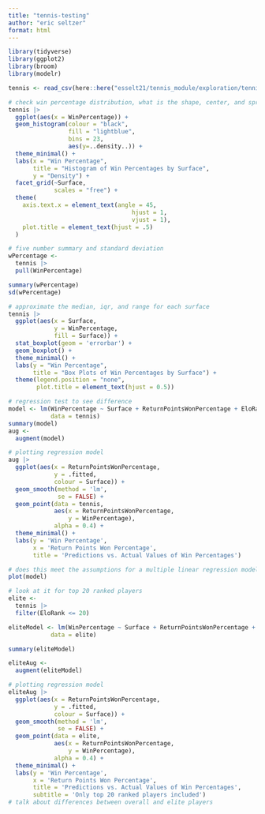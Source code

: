 ```yaml
---
title: "tennis-testing"
author: "eric seltzer"
format: html
---
```


```r
library(tidyverse)
library(ggplot2)
library(broom)
library(modelr)
```

```r
tennis <- read_csv(here::here("esselt21/tennis_module/exploration/tennis.csv"))
```

```r
# check win percentage distribution, what is the shape, center, and spread, is there a a big difference between the three surfaces?
tennis |>
  ggplot(aes(x = WinPercentage)) +
  geom_histogram(colour = "black",
                 fill = "lightblue",
                 bins = 23,
                 aes(y=..density..)) +
  theme_minimal() +
  labs(x = "Win Percentage",
       title = "Histogram of Win Percentages by Surface",
       y = "Density") +
  facet_grid(~Surface,
             scales = "free") +
  theme(
    axis.text.x = element_text(angle = 45,
                                   hjust = 1,
                                   vjust = 1),
    plot.title = element_text(hjust = .5)
  )
```

```r
# five number summary and standard deviation
wPercentage <-
  tennis |>
  pull(WinPercentage)

summary(wPercentage)
sd(wPercentage)
```


```r
# approximate the median, iqr, and range for each surface
tennis |>
  ggplot(aes(x = Surface,
             y = WinPercentage,
             fill = Surface)) +
  stat_boxplot(geom = 'errorbar') +
  geom_boxplot() +
  theme_minimal() +
  labs(y = "Win Percentage",
       title = "Box Plots of Win Percentages by Surface") +
  theme(legend.position = "none",
        plot.title = element_text(hjust = 0.5))
```

```r
# regression test to see difference
model <- lm(WinPercentage ~ Surface + ReturnPointsWonPercentage + EloRank,
            data = tennis)
summary(model)
aug <-
  augment(model)
```

```r
# plotting regression model
aug |>
  ggplot(aes(x = ReturnPointsWonPercentage,
             y = .fitted,
             colour = Surface)) +
  geom_smooth(method = 'lm',
              se = FALSE) +
  geom_point(data = tennis,
             aes(x = ReturnPointsWonPercentage,
                 y = WinPercentage),
             alpha = 0.4) +
  theme_minimal() +
  labs(y = 'Win Percentage',
       x = 'Return Points Won Percentage',
       title = 'Predictions vs. Actual Values of Win Percentages')
```

```r
# does this meet the assumptions for a multiple linear regression model?
plot(model)
```

```r
# look at it for top 20 ranked players
elite <-
  tennis |>
  filter(EloRank <= 20)
```

```r
eliteModel <- lm(WinPercentage ~ Surface + ReturnPointsWonPercentage + EloRank,
            data = elite)

summary(eliteModel)

eliteAug <-
  augment(eliteModel)
```

```r
# plotting regression model
eliteAug |>
  ggplot(aes(x = ReturnPointsWonPercentage,
             y = .fitted,
             colour = Surface)) +
  geom_smooth(method = 'lm',
              se = FALSE) +
  geom_point(data = elite,
             aes(x = ReturnPointsWonPercentage,
                 y = WinPercentage),
             alpha = 0.4) +
  theme_minimal() +
  labs(y = 'Win Percentage',
       x = 'Return Points Won Percentage',
       title = 'Predictions vs. Actual Values of Win Percentages',
       subtitle = 'Only top 20 ranked players included')
# talk about differences between overall and elite players
```


